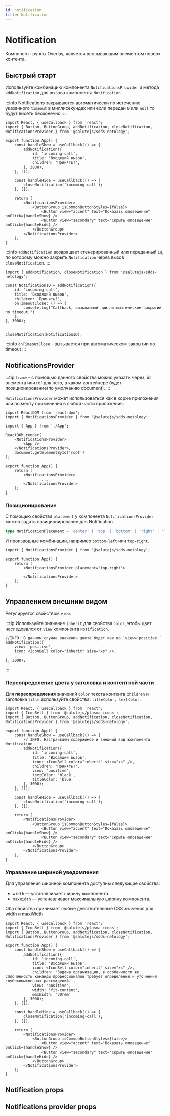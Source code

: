 ```yaml
---
id: notification
title: Notification
---
```



# Notification

Компонент группы Overlay, является всплывающим элементом поверх контента.

## Быстрый старт

Используйте комбинацию компонента `NotificationsProvider` и метода `addNotification` для вызова компонента `Notification`.

:::info
Notifications закрываются автоматически по истечению указанного `timeout` в миллисекундах или если передан `0` или `null` то будут висеть бесконечно.
:::

```tsx live
import React, { useCallback } from 'react';
import { Button, ButtonGroup, addNotification, closeNotification, NotificationsProvider } from '@salutejs/sdds-netology';

export function App() {
    const handleShow = useCallback(() => {
        addNotification({
            id: 'incoming-call',
            title: 'Входящий вызов',
            children: 'Принять?',
        }, 3000);
    }, []);

    const handleHide = useCallback(() => {
        closeNotification('incoming-call');
    }, []);

    return (
        <NotificationsProvider>
            <ButtonGroup isCommonButtonStyles={false}>
                <Button view="accent" text="Показать оповещение" onClick={handleShow} />
                <Button view="secondary" text="Скрыть оповещение" onClick={handleHide} />
            </ButtonGroup>
        </NotificationsProvider>
    );
}
```

:::info
`addNotification` возвращает сгенерированный или переданный `id`, по которому можно закрыть `Notification` через вызов `closeNotification`.
:::

```tsx
import { addNotification, closeNotification } from '@salutejs/sdds-netology';

const NotificationID = addNotification({
    id: 'incoming-call',
    title: 'Входящий вызов',
    children: 'Принять?',
    onTimeoutClose: () => {
        console.log("Callback, вызываемый при автоматическом закрытии по timeout.")
    },
}, 3000);


closeNotification(NotificationID);
```

:::info
`onTimeoutClose` - вызывается при автоматическом закрытии по timeout
:::


## NotificationsProvider

:::tip
`frame` - с помощью данного свойства можно указать через, id элемента или ref для него, в каком контейнере будет позиционирование(по умолчанию document).
:::

`NotificationsProvider` может использоваться как в корне приложения или по месту применения в любой части приложения.

```tsx title="index.ts"
import ReactDOM from 'react-dom';
import { NotificationsProvider } from '@salutejs/sdds-netology';

import { App } from './App';

ReactDOM.render(
    <NotificationsProvider>
        <App />
    </NotificationsProvider>,
    document.getElementById('root')
);
```

```tsx title="app.tsx"
export function App() {
    return (
        <NotificationsProvider>
                ...
        </NotificationsProvider>
    );
}
```

### Позиционирование

С помощью свойства `placement` у компонента `NotificationsProvider` можно задать позиционирование для Notification.

```ts
type NotificationPlacement = 'center' | 'top' | 'bottom' | 'right' | 'left';
````

И производные комбинации, например `bottom-left` или `top-right`.

```tsx
import { NotificationsProvider } from '@salutejs/sdds-netology';

export function App() {
    return (
        <NotificationsProvider placement="top-right">
            ...
        </NotificationsProvider>
    );
}
```

## Управлением внешним видом

Регулируется свойством `view`.

:::tip
Используйте значение `inherit` для свойства `color`, чтобы цвет наследовался от `view` компонента `Notification`.

```tsx
//INFO: В данном случае значении цвета будет как во `view='positive'`
addNotification({
    view: 'positive',
    icon: <IconBell color="inherit" size="xs" />,
    ...
}, 3000);
```
:::

###  Переопределение цвета у заголовка и контентной части

Для **переопределения** значений `color` текста контента `children` и заголовка `title` используйте свойства: `titleColor, textColor`.

```tsx live
import React, { useCallback } from 'react';
import { IconBell } from '@salutejs/plasma-icons';
import { Button, ButtonGroup, addNotification, closeNotification, NotificationsProvider } from '@salutejs/sdds-netology';

export function App() {
    const handleShow = useCallback(() => {
        // INFO: Настраиваем содержимое и внешний вид компонента Notification
        addNotification({
            id: 'incoming-call',
            title: 'Входящий вызов',
            icon: <IconBell color="inherit" size="xs" />,
            children: 'Принять?',
            view: 'positive',
            textColor: 'black',
            titleColor: 'blue'
        }, 3000);
    }, []);

    const handleHide = useCallback(() => {
        closeNotification('incoming-call');
    }, []);

    return (
        <NotificationsProvider>
            <ButtonGroup isCommonButtonStyles={false}>
                <Button view="accent" text="Показать оповещение" onClick={handleShow} />
                <Button view="secondary" text="Скрыть оповещение" onClick={handleHide} />
            </ButtonGroup>
        </NotificationsProvider>
    );
}
```

### Управление шириной уведомления

Для управления шириной компонента доступны следующие свойства:

- `width` — устанавливает ширину компонента.
- `maxWidth` — устанавливает максимальную ширину компонента.

Оба свойства принимает любые действительные CSS значения для [width](https://developer.mozilla.org/en-US/docs/Web/CSS/width#syntax) и [maxWidth](https://developer.mozilla.org/en-US/docs/Web/CSS/max-width#syntax)

```tsx live
import React, { useCallback } from 'react';
import { IconBell } from '@salutejs/plasma-icons';
import { Button, ButtonGroup, addNotification, closeNotification, NotificationsProvider } from '@salutejs/sdds-netology';

export function App() {
    const handleShow = useCallback(() => {
        addNotification({
            id: 'incoming-call',
            title: 'Входящий вызов',
            icon: <IconBell color="inherit" size="xs" />,
            children: 'Задача организации, в особенности же сплочённость команды профессионалов требует определения и уточнения глубокомысленных рассуждений.',
            view: 'positive',
            width: 'fit-content',
            maxWidth: '30rem'
        }, 3000);
    }, []);

    const handleHide = useCallback(() => {
        closeNotification('incoming-call');
    }, []);

    return (
        <NotificationsProvider>
            <ButtonGroup isCommonButtonStyles={false}>
                <Button view="accent" text="Показать оповещение" onClick={handleShow} />
                <Button view="secondary" text="Скрыть оповещение" onClick={handleHide} />
            </ButtonGroup>
        </NotificationsProvider>
    );
}
```

## Notification props
<PropsTable name="Notification" />

## Notifications provider props
<PropsTable name="NotificationsProvider" />

